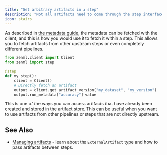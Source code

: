 ```yaml
---
title: "Get arbitrary artifacts in a step"
description: "Not all artifacts need to come through the step interface from direct upstream steps."
icon: stairs
---
```


As described in [the metadata guide](v/0.66.0/usage/resource-data-management/track-metrics-metadata/logging-metadata), the metadata can be fetched with the client, and this is how you would use it to fetch it within a step. This allows you to fetch artifacts from other upstream steps or even completely different pipelines.

```py
from zenml.client import Client
from zenml import step

@step
def my_step():
    client = Client()
    # Directly fetch an artifact
    output = client.get_artifact_version("my_dataset", "my_version")
    output.run_metadata["accuracy"].value
```

This is one of the ways you can access artifacts that have already been created and stored in the artifact store. This can be useful when you want to use artifacts from other pipelines or steps that are not directly upstream.

## See Also

* [Managing artifacts](v/0.66.0/user-guide/guides/starter-guide/manage-artifacts) \- learn about the `ExternalArtifact` type and how to pass artifacts between steps.
